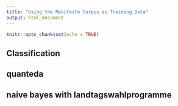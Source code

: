 ```yaml
---
title: "Using the Manifesto Corpus as Training Data"
output: html_document
---
```


```r
knitr::opts_chunk$set(echo = TRUE)
```

## Classification



## quanteda

## naive bayes with landtagswahlprogramme
